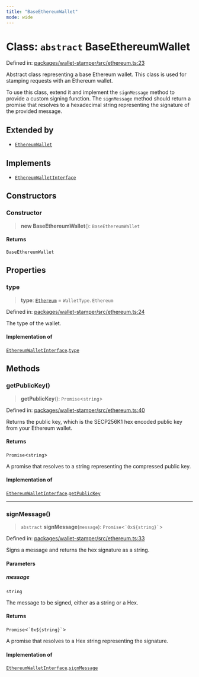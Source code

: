 ```yaml
---
title: "BaseEthereumWallet"
mode: wide
---
```

  
# Class: `abstract` BaseEthereumWallet

Defined in: [packages/wallet-stamper/src/ethereum.ts:23](https://github.com/tkhq/sdk/blob/94193410cf3571aa019a0b9408107eeb43e39e16/packages/wallet-stamper/src/ethereum.ts#L23)

Abstract class representing a base Ethereum wallet.
This class is used for stamping requests with an Ethereum wallet.

To use this class, extend it and implement the `signMessage` method
to provide a custom signing function. The `signMessage` method should
return a promise that resolves to a hexadecimal string representing
the signature of the provided message.

## Extended by

- [`EthereumWallet`](../EthereumWallet/readme)

## Implements

- [`EthereumWalletInterface`](../EthereumWalletInterface/readme)

## Constructors

### Constructor

> **new BaseEthereumWallet**(): `BaseEthereumWallet`

#### Returns

`BaseEthereumWallet`

## Properties

### type

> **type**: [`Ethereum`](../WalletType/readme#ethereum) = `WalletType.Ethereum`

Defined in: [packages/wallet-stamper/src/ethereum.ts:24](https://github.com/tkhq/sdk/blob/94193410cf3571aa019a0b9408107eeb43e39e16/packages/wallet-stamper/src/ethereum.ts#L24)

The type of the wallet.

#### Implementation of

[`EthereumWalletInterface`](../EthereumWalletInterface/readme).[`type`](../EthereumWalletInterface/readme#type)

## Methods

### getPublicKey()

> **getPublicKey**(): `Promise`\<`string`\>

Defined in: [packages/wallet-stamper/src/ethereum.ts:40](https://github.com/tkhq/sdk/blob/94193410cf3571aa019a0b9408107eeb43e39e16/packages/wallet-stamper/src/ethereum.ts#L40)

Returns the public key, which is the SECP256K1 hex encoded public key from your Ethereum wallet.

#### Returns

`Promise`\<`string`\>

A promise that resolves to a string representing the compressed public key.

#### Implementation of

[`EthereumWalletInterface`](../EthereumWalletInterface/readme).[`getPublicKey`](../EthereumWalletInterface/readme#getpublickey)

***

### signMessage()

> `abstract` **signMessage**(`message`): `Promise`\<`` `0x${string}` ``\>

Defined in: [packages/wallet-stamper/src/ethereum.ts:33](https://github.com/tkhq/sdk/blob/94193410cf3571aa019a0b9408107eeb43e39e16/packages/wallet-stamper/src/ethereum.ts#L33)

Signs a message and returns the hex signature as a string.

#### Parameters

##### message

`string`

The message to be signed, either as a string or a Hex.

#### Returns

`Promise`\<`` `0x${string}` ``\>

A promise that resolves to a Hex string representing the signature.

#### Implementation of

[`EthereumWalletInterface`](../EthereumWalletInterface/readme).[`signMessage`](../EthereumWalletInterface/readme#signmessage)
